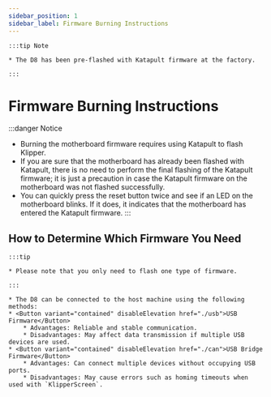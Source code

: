 ```yaml
---
sidebar_position: 1
sidebar_label: Firmware Burning Instructions
---
```







    :::tip Note

    * The D8 has been pre-flashed with Katapult firmware at the factory.

    :::


# Firmware Burning Instructions

:::danger Notice
* Burning the motherboard firmware requires using Katapult to flash Klipper.
* If you are sure that the motherboard has already been flashed with Katapult, there is no need to perform the final flashing of the Katapult firmware; it is just a precaution in case the Katapult firmware on the motherboard was not flashed successfully.
* You can quickly press the reset button twice and see if an LED on the motherboard blinks. If it does, it indicates that the motherboard has entered the Katapult firmware.
:::

## How to Determine Which Firmware You Need

    :::tip

    * Please note that you only need to flash one type of firmware.

    :::
    
    * The D8 can be connected to the host machine using the following methods:
    * <Button variant="contained" disableElevation href="./usb">USB Firmware</Button>
        * Advantages: Reliable and stable communication.
        * Disadvantages: May affect data transmission if multiple USB devices are used.
    * <Button variant="contained" disableElevation href="./can">USB Bridge Firmware</Button>
        * Advantages: Can connect multiple devices without occupying USB ports.
        * Disadvantages: May cause errors such as homing timeouts when used with `KlipperScreen`.